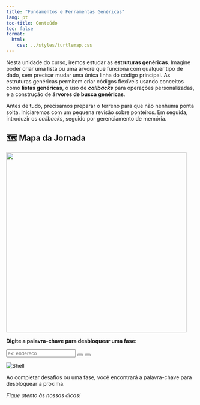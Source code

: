 ```yaml
---
title: "Fundamentos e Ferramentas Genéricas"
lang: pt
toc-title: Conteúdo
toc: false
format:
  html:
    css: ../styles/turtlemap.css
---
```


Nesta unidade do curso, iremos estudar as **estruturas genéricas**. Imagine poder criar uma lista ou uma árvore que funciona com qualquer tipo de dado, sem precisar mudar uma única linha do código principal. As estruturas genéricas permitem criar códigos flexíveis usando conceitos como **listas genéricas**, o uso de **_callbacks_** para operações personalizadas, e a construção de **árvores de busca genéricas**. 

Antes de tudo, precisamos preparar o terreno para que não nenhuma ponta solta. Iniciaremos com um pequena   revisão sobre ponteiros. Em seguida, introduzir os _callbacks_, seguido por gerenciamento de memória.


<script>
// === CONFIGURAÇÃO DAS FASES ===
const fases = [
  { id: 1, nome: "Ilha dos Ponteiros", chave: "endereco", url: "1-ponteiros.html"},
  { id: 2, nome: "Deserto dos Callbacks", chave: "callback", url: "" },
  { id: 3, nome: "Vale da Memória", chave: "malloc", url: "" }
];

// === RECUPERA PROGRESSO DO LOCALSTORAGE ===
let progresso = JSON.parse(localStorage.getItem("progressoTurtC")) || [];

// === FUNÇÃO PARA SALVAR ===
function salvarProgresso() {
  localStorage.setItem("progressoTurtC", JSON.stringify(progresso));
}

// === DESENHA O MAPA DE FASES ===
function mostrarFases() {
  const container = document.getElementById("mapa-fases");
  container.innerHTML = "";
  fases.forEach(fase => {
    const desbloqueada = progresso.includes(fase.id);
    const div = document.createElement("div");
    div.className = "fase";
    div.innerHTML = `
      <span class="emoji">${desbloqueada ? "🟢" : "🔒"}</span>
      <strong><a  href="${fase.url}">${fase.nome}</a></strong>
    `;
    container.appendChild(div);
  });
}

// === DESBLOQUEAR NOVA FASE ===
function tentarDesbloquear() {
  const input = document.getElementById("chave-input").value.trim().toLowerCase();
  const fase = fases.find(f => f.chave === input);
  if (fase && !progresso.includes(fase.id)) {
    progresso.push(fase.id);
    salvarProgresso();
    alert(`✅ Fase "${fase.nome}" desbloqueada!`);
    mostrarFases();
  } else {
    alert("❌ Palavra incorreta ou fase já desbloqueada!");
  }
}

// === RESETA PROGRESSO ===
function resetarProgresso() {
  if (confirm("Deseja reiniciar sua jornada?")) {
    progresso = [];
    salvarProgresso();
    mostrarFases();
  }
}

document.addEventListener("DOMContentLoaded", mostrarFases);
</script>


## 🗺️ Mapa da Jornada {#sec-mapa}

![](../../img/mapas/mapa-gen.png){width="480" fig-align="center"}


<div id="mapa-fases"></div>

**Digite a palavra-chave para desbloquear uma fase:**
<div class="input-group">
<input id="chave-input" class="input" placeholder="ex: endereco" />
<button class="button" onclick="tentarDesbloquear()"><i class="bi bi-unlock"></i></button>
<button class="button" onclick="resetarProgresso()"><i class="bi bi-arrow-clockwise"></i></button>
</div>

:::{.chat-container}
:::{.chat-line .shell}
![](../../img/avatars/shell_avatar.png){.chat-avatar alt="Shell"}

:::{.chat-bubble}
 Ao completar desafios ou uma fase, você encontrará a palavra-chave para desbloquear a próxima. 

 _Fique atento às nossas dicas!_
:::
:::
:::
